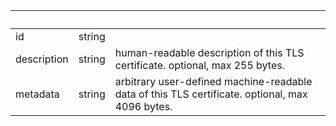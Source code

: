 | &nbsp;      | &nbsp; | &nbsp;                                                                                          |
| ----------- | ------ | ----------------------------------------------------------------------------------------------- |
| id          | string |                                                                                                 |
| description | string | human-readable description of this TLS certificate. optional, max 255 bytes.                    |
| metadata    | string | arbitrary user-defined machine-readable data of this TLS certificate. optional, max 4096 bytes. |
